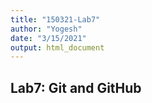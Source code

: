 ```yaml
---
title: "150321-Lab7"
author: "Yogesh"
date: "3/15/2021"
output: html_document
---
```


## Lab7: Git and GitHub


